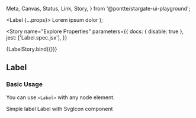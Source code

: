   Meta,
  Canvas,
  Status,
  Link,
  Story,
} from '@pontte/stargate-ui-playground';


  <Label {...props}>
    <SvgIconClose /> Lorem ipsum dolor
  </Label>
);

<Meta title="Core/Label" component={Label} />

<Story
  name="Explore Properties"
  parameters={{
    docs: { disable: true },
    jest: ['Label.spec.jsx'],
  }}
>
  {LabelStory.bind({})}
</Story>

## Label

<Status type="rc" />

### Basic Usage

You can use `<Label>` with any node element.

<Canvas>
  <Label>Simple label</Label>
  <Label>
    <SvgIconClose />
    Label with <Link kind="core-svgicon--page">SvgIcon</Link> component
  </Label>
</Canvas>

